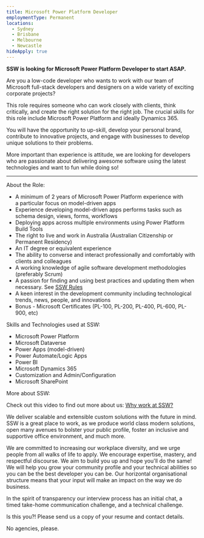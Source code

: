 ```yaml
---
title: Microsoft Power Platform Developer
employmentType: Permanent
locations:
  - Sydney
  - Brisbane
  - Melbourne
  - Newcastle
hideApply: true
---
```


**SSW is looking for Microsoft Power Platform Developer to start ASAP.**

Are you a low-code developer who wants to work with our team of Microsoft full-stack developers and designers on a wide variety of exciting corporate projects?

This role requires someone who can work closely with clients, think critically, and create the right solution for the right job. The crucial skills for this role include Microsoft Power Platform and ideally Dynamics 365.

You will have the opportunity to up-skill, develop your personal brand, contribute to innovative projects, and engage with businesses to develop unique solutions to their problems.

More important than experience is attitude, we are looking for developers who are passionate about delivering awesome software using the latest technologies and want to fun while doing so!

***

About the Role:

* A minimum of 2 years of Microsoft Power Platform experience with a particular focus on model-driven apps
* Experience developing model-driven apps performs tasks such as schema design, views, forms, workflows
* Deploying apps across multiple environments using Power Platform Build Tools
* The right to live and work in Australia (Australian Citizenship or Permanent Residency)
* An IT degree or equivalent experience
* The ability to converse and interact professionally and comfortably with clients and colleagues
* A working knowledge of agile software development methodologies (preferably Scrum)
* A passion for finding and using best practices and updating them when necessary. See [SSW Rules](https://www.ssw.com.au/rules/)
* A keen interest in the development community including technological trends, news, people, and innovations
* Bonus - Microsoft Certificates (PL-100, PL-200, PL-400, PL-600, PL-900, etc)

Skills and Technologies used at SSW:

* Microsoft Power Platform
* Microsoft Dataverse
* Power Apps (model-driven)
* Power Automate/Logic Apps
* Power BI
* Microsoft Dynamics 365
* Customization and Admin/Configuration
* Microsoft SharePoint

More about SSW:

Check out this video to find out more about us: [Why work at SSW?](https://youtu.be/tWuutobJtdg)

We deliver scalable and extensible custom solutions with the future in mind. SSW is a great place to work, as we produce world class modern solutions, open many avenues to bolster your public profile, foster an inclusive and supportive office environment, and much more.

We are committed to increasing our workplace diversity, and we urge people from all walks of life to apply. We encourage expertise, mastery, and respectful discourse. We aim to build you up and hope you'll do the same! We will help you grow your community profile and your technical abilities so you can be the best developer you can be. Our horizontal organisational structure means that your input will make an impact on the way we do business.

In the spirit of transparency our interview process has an initial chat, a timed take-home communication challenge, and a technical challenge.

Is this you?! Please send us a copy of your resume and contact details.

No agencies, please.
